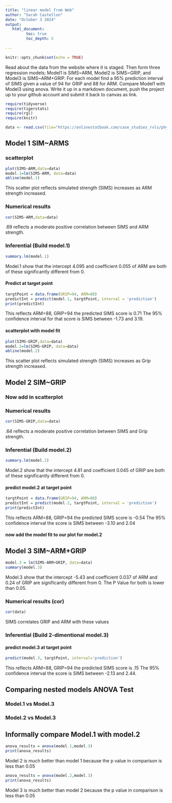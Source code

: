 ```yaml
---
title: "linear model from Web"
author: "Sarah Castellon"
date: "October 3 2024"
output:
   html_document:
         toc: true
         toc_depth: 5
        
---
```


```r
knitr::opts_chunk$set(echo = TRUE)
```

Read about the data from the website where it is staged.  Then form three regression models; Model1 is SIMS~ARM, Model2 is SIMS~GRIP, and Model3 is SIMS~ARM+GRIP. For each model find a 95% prediction interval of SIMS given a value of 94  for GRIP and 88 for ARM. Compare Model1 with Model3 using anova. Write it up in a markdown document, push the project up to your github account and submit it back to canvas as link. 

 


```r
require(tidyverse)
require(tigerstats)
require(rgl)
require(knitr)

```

```r
data <- read.csv(file="https://onlinestatbook.com/case_studies_rvls/physical_strength/data.txt",sep="",header=TRUE)  

```

## Model 1 SIM~ARMS

### scatterplot
```r
plot(SIMS~ARM,data=data)
model.1=lm(SIMS~ARM, data=data)
abline(model.1)
```  

This scatter plot reflects simulated strength (SIMS) increases as ARM strength increased.     

### Numerical results

```r
cor(SIMS~ARM,data=data)
```
.69 reflects a moderate positive correlation between SIMS and ARM strength.

### Inferential  (Build model.1)

```r
summary.lm(model.1)
```
Model.1 show that the intercept 4.095 and coefficient 0.055 of ARM are both of these significantly different from 0.   

#### Predict at target point

```r
targtPoint = data.frame(GRIP=94, ARM=88)
predictInt = predict(model.1, targtPoint, interval = 'prediction')
print(predictInt)
```
This reflects ARM=88, GRIP=94 the predicted SIMS score is 0.71 The 95% confidence interval for that score is SIMS between -1.73 and 3.19.

#### scatterplot with model fit

```r
plot(SIMS~GRIP,data=data)
model.2=lm(SIMS~GRIP, data=data)
abline(model.2)
```   

This scatter plot reflects simulated strength (SIMS) increases as Grip strength increased.   

## Model 2 SIM~GRIP

### Now add in scatterplot


### Numerical results 

```r
cor(SIMS~GRIP,data=data)
```

.64 reflects a moderate positive correlation between SIMS and Grip strength.  

### Inferential  (Build model.2)
  
```r
summary.lm(model.2)
```

Model.2 show that the intercept 4.81 and coefficient 0.045 of GRIP are both of these significantly different from 0.  

#### predict model.2 at target point

```r
targtPoint = data.frame(GRIP=94, ARM=88)
predictInt = predict(model.2, targtPoint, interval = 'prediction')
print(predictInt)
```
This reflects ARM=88, GRIP=94 the predicted SIMS score is -0.54 The 95% confidence interval the score is SIMS between -3.10 and 2.04

#### now add the model fit to our plot for model.2
  
## Model 3 SIM~ARM+GRIP

```r
model.3 = lm(SIMS~ARM+GRIP, data=data)
summary(model.3)
```

Model.3 show that the intercept -5.43 and coefficient 0.037 of ARM and 0.24 of GRIP are significantly different from 0. The P Value for both is lower than 0.05.

### Numerical results (cor)

```r
cor(data)
```
SIMS correlates GRIP and ARM with these values

### Inferential  (Build 2-dimentional model.3)

#### predict model.3 at target point
  
```r
predict(model.3, targtPoint, interval='prediction')
```
This reflects ARM=88, GRIP=94 the predicted SIMS score is .15 The 95% confidence interval the score is SIMS between -2.13 and 2.44.  

## Comparing nested models ANOVA Test

### Model.1 vs Model.3
### Model.2 vs Model.3

## Informally compare Model.1 with model.2

```r
anova_results = anova(model.1,model.3)
print(anova_results)
```
Model 2 is much better than model 1 because the p value in comparison is less than 0.05


```r
anova_results = anova(model.2,model.3)
print(anova_results)
```
Model 3 is much better than model 2 because the p value in comparison is less than 0.05